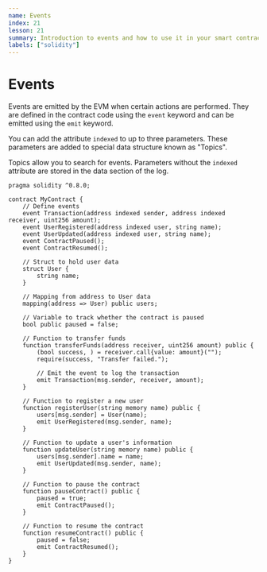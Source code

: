 ```yaml
---
name: Events
index: 21
lesson: 21
summary: Introduction to events and how to use it in your smart contracts.
labels: ["solidity"]
---
```


# Events

Events are emitted by the EVM when certain actions are performed. They are defined in the contract code using the `event` keyword and can be emitted using the `emit` keyword.

You can add the attribute `indexed` to up to three parameters. These parameters are added to special data structure known as "Topics".

Topics allow you to search for events. Parameters without the `indexed` attribute are stored in the data section of the log.

```solidity
pragma solidity ^0.8.0;

contract MyContract {
    // Define events
    event Transaction(address indexed sender, address indexed receiver, uint256 amount);
    event UserRegistered(address indexed user, string name);
    event UserUpdated(address indexed user, string name);
    event ContractPaused();
    event ContractResumed();

    // Struct to hold user data
    struct User {
        string name;
    }

    // Mapping from address to User data
    mapping(address => User) public users;

    // Variable to track whether the contract is paused
    bool public paused = false;

    // Function to transfer funds
    function transferFunds(address receiver, uint256 amount) public {
        (bool success, ) = receiver.call{value: amount}("");
        require(success, "Transfer failed.");

        // Emit the event to log the transaction
        emit Transaction(msg.sender, receiver, amount);
    }

    // Function to register a new user
    function registerUser(string memory name) public {
        users[msg.sender] = User(name);
        emit UserRegistered(msg.sender, name);
    }

    // Function to update a user's information
    function updateUser(string memory name) public {
        users[msg.sender].name = name;
        emit UserUpdated(msg.sender, name);
    }

    // Function to pause the contract
    function pauseContract() public {
        paused = true;
        emit ContractPaused();
    }

    // Function to resume the contract
    function resumeContract() public {
        paused = false;
        emit ContractResumed();
    }
}
```
